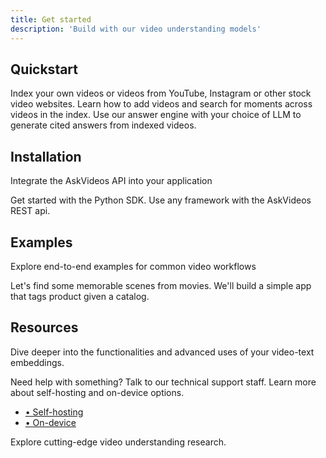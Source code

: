 ```yaml
---
title: Get started
description: 'Build with our video understanding models'
---
```


## Quickstart

<CardGroup cols={3}>
  <Card
    title="Add videos"
    icon="video"
    href="/quickstart/add-videos"
  >
    Index your own videos or videos from YouTube, Instagram or other stock video websites.
  </Card>
  <Card
    title="Search for moments"
    icon="searchengin"
    href="/quickstart/search"
  >
    Learn how to add videos and search for moments across videos in the index.
  </Card>
  <Card
    title="Answer questions"
    icon="brain"
    href="/quickstart/answer"
  >
    Use our answer engine with your choice of LLM to generate cited answers from indexed videos.
  </Card>
</CardGroup>

## Installation

Integrate the AskVideos API into your application

<CardGroup cols={2}>
  <Card
    title="Python"
    icon="python"
    href="/installation/python"
  >
    Get started with the Python SDK.
  </Card>
  <Card
    title="REST API"
    icon="browser"
    href="/installation/rest-api"
  >
    Use any framework with the AskVideos REST api.
  </Card>
</CardGroup>

## Examples

Explore end-to-end examples for common video workflows

<CardGroup cols={2}>
  <Card
    title="Find scenes in movies"
    icon="film"
    href="/examples/movies"
  >
    Let's find some memorable scenes from movies.
  </Card>
  <Card
    title="Identify and tag products"
    icon="store"
    href="/examples/products"
  >
    We'll build a simple app that tags product given a catalog.  
  </Card>
</CardGroup>

## Resources

Dive deeper into the functionalities and advanced uses of your video-text embeddings.

<CardGroup cols={3}>
  <Card
    title="Support"
    icon="message"
    href="https://www.askvideos.com/support"
  >
    Need help with something? Talk to our technical support staff.
  </Card>
  <Card
    title="Self-hosting & on-device"
    icon="server"
    href="/custom"
  >
    Learn more about self-hosting and on-device options. 
    <ul>
      <li><a href="/custom/self-hosting">• Self-hosting</a></li>
      <li><a href="/custom/on-device">• On-device</a></li>
    </ul>
  </Card>
    <Card
    title="Research"
    icon="book"
    href="https://www.askvideos.com/research"
  >
    Explore cutting-edge video understanding research.
  </Card>
</CardGroup>
